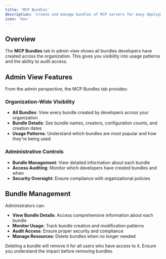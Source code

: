 ```yaml
---
title: 'MCP Bundles'
description: 'Create and manage bundles of MCP servers for easy deployment and organization-wide distribution.'
icon: 'box'
---
```


## Overview

The **MCP Bundles** tab in admin view shows all bundles developers have created across the organization. This gives you visibility into usage patterns and the ability to audit access.

## Admin View Features

From the admin perspective, the MCP Bundles tab provides:

### Organization-Wide Visibility
- **All Bundles**: View every bundle created by developers across your organization
- **Bundle Details**: See bundle names, creators, configuration counts, and creation dates
- **Usage Patterns**: Understand which bundles are most popular and how they're being used

### Administrative Controls
- **Bundle Management**: View detailed information about each bundle
- **Access Auditing**: Monitor which developers have created bundles and when
- **Security Oversight**: Ensure compliance with organizational policies

## Bundle Management

Administrators can:
- **View Bundle Details**: Access comprehensive information about each bundle
- **Monitor Usage**: Track bundle creation and modification patterns
- **Audit Access**: Ensure proper security and compliance
- **Manage Resources**: Delete bundles when no longer needed

<Warning>
  Deleting a bundle will remove it for all users who have access to it. Ensure you understand the impact before removing bundles.
</Warning>